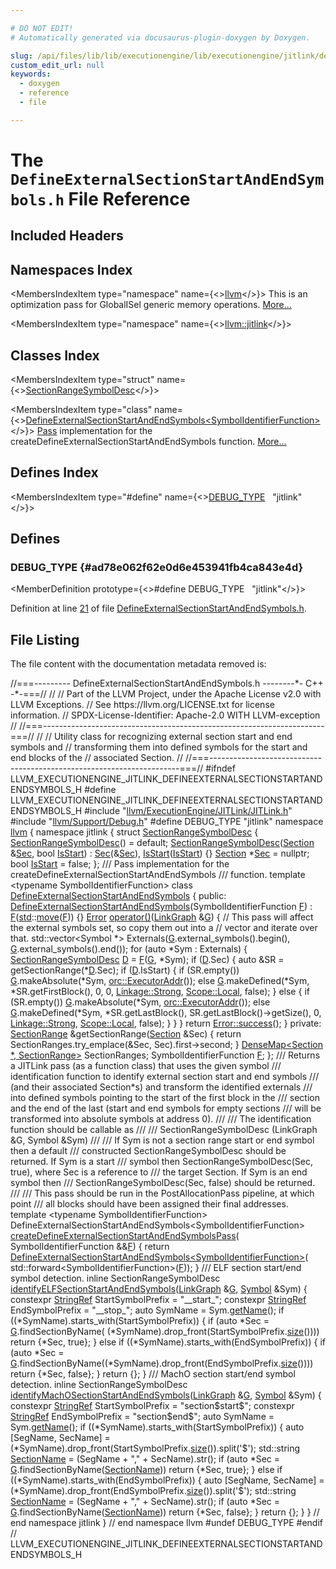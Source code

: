 ```yaml
---

# DO NOT EDIT!
# Automatically generated via docusaurus-plugin-doxygen by Doxygen.

slug: /api/files/lib/lib/executionengine/lib/executionengine/jitlink/defineexternalsectionstartandendsymbols-h
custom_edit_url: null
keywords:
  - doxygen
  - reference
  - file

---
```





# The `DefineExternalSectionStartAndEndSymbols.h` File Reference

<DoxygenPage pluginConfig={pluginConfig}>



## Included Headers

<IncludesList>
<IncludesListItem
  filePath="llvm/ExecutionEngine/JITLink/JITLink.h"
  permalink="/docs/api/files/include/include/llvm/include/llvm/executionengine/include/llvm/executionengine/jitlink/jitlink-h"
  isLocal="true" />
<IncludesListItem
  filePath="llvm/Support/Debug.h"
  permalink="/docs/api/files/include/include/llvm/include/llvm/support/debug-h"
  isLocal="true" />
</IncludesList>

## Namespaces Index

<MembersIndex>

<MembersIndexItem
  type="namespace"
  name={<><a href="/docs/api/namespaces/llvm">llvm</a></>}>
This is an optimization pass for GlobalISel generic memory operations. <a href="/docs/api/namespaces/llvm/#details">More...</a>
</MembersIndexItem>

<MembersIndexItem
  type="namespace"
  name={<><a href="/docs/api/namespaces/llvm/jitlink">llvm::jitlink</a></>}>
</MembersIndexItem>

</MembersIndex>

## Classes Index

<MembersIndex>

<MembersIndexItem
  type="struct"
  name={<><a href="/docs/api/structs/llvm/jitlink/sectionrangesymboldesc">SectionRangeSymbolDesc</a></>}>
</MembersIndexItem>

<MembersIndexItem
  type="class"
  name={<><a href="/docs/api/classes/llvm/jitlink/defineexternalsectionstartandendsymbols">DefineExternalSectionStartAndEndSymbols&lt;SymbolIdentifierFunction&gt;</a></>}>
<a href="/docs/api/classes/llvm/pass">Pass</a> implementation for the createDefineExternalSectionStartAndEndSymbols function. <a href="/docs/api/classes/llvm/jitlink/defineexternalsectionstartandendsymbols/#details">More...</a>
</MembersIndexItem>

</MembersIndex>

## Defines Index

<MembersIndex>

<MembersIndexItem
  type="#define"
  name={<><a href="#ad78e062f62e0d6e453941fb4ca843e4d">DEBUG&#95;TYPE</a>&nbsp;&nbsp;&nbsp;&quot;jitlink&quot;</>}>
</MembersIndexItem>

</MembersIndex>


<SectionDefinition>

## Defines

### DEBUG&#95;TYPE {#ad78e062f62e0d6e453941fb4ca843e4d}

<MemberDefinition
  prototype={<>#define DEBUG&#95;TYPE&nbsp;&nbsp;&nbsp;&quot;jitlink&quot;</>}>

Definition at line <a href="#l00021">21</a> of file <a href="/docs/api/files/lib/lib/executionengine/lib/executionengine/jitlink/defineexternalsectionstartandendsymbols-h">DefineExternalSectionStartAndEndSymbols.h</a>.
</MemberDefinition>

</SectionDefinition>

## File Listing

The file content with the documentation metadata removed is:

<ProgramListing>

<Link id="l00001" /><CodeLine lineNumber="1"><Highlight kind="comment">//===--------- DefineExternalSectionStartAndEndSymbols.h --------&#42;- C++ -&#42;-===//</Highlight><Highlight kind="normal"></Highlight></CodeLine>
<Link id="l00002" /><CodeLine lineNumber="2"><Highlight kind="normal"></Highlight><Highlight kind="comment">//</Highlight><Highlight kind="normal"></Highlight></CodeLine>
<Link id="l00003" /><CodeLine lineNumber="3"><Highlight kind="normal"></Highlight><Highlight kind="comment">// Part of the LLVM Project, under the Apache License v2.0 with LLVM Exceptions.</Highlight><Highlight kind="normal"></Highlight></CodeLine>
<Link id="l00004" /><CodeLine lineNumber="4"><Highlight kind="normal"></Highlight><Highlight kind="comment">// See https://llvm.org/LICENSE.txt for license information.</Highlight><Highlight kind="normal"></Highlight></CodeLine>
<Link id="l00005" /><CodeLine lineNumber="5"><Highlight kind="normal"></Highlight><Highlight kind="comment">// SPDX-License-Identifier: Apache-2.0 WITH LLVM-exception</Highlight><Highlight kind="normal"></Highlight></CodeLine>
<Link id="l00006" /><CodeLine lineNumber="6"><Highlight kind="normal"></Highlight><Highlight kind="comment">//</Highlight><Highlight kind="normal"></Highlight></CodeLine>
<Link id="l00007" /><CodeLine lineNumber="7"><Highlight kind="normal"></Highlight><Highlight kind="comment">//===----------------------------------------------------------------------===//</Highlight><Highlight kind="normal"></Highlight></CodeLine>
<Link id="l00008" /><CodeLine lineNumber="8"><Highlight kind="normal"></Highlight><Highlight kind="comment">//</Highlight><Highlight kind="normal"></Highlight></CodeLine>
<Link id="l00009" /><CodeLine lineNumber="9"><Highlight kind="normal"></Highlight><Highlight kind="comment">// Utility class for recognizing external section start and end symbols and</Highlight><Highlight kind="normal"></Highlight></CodeLine>
<Link id="l00010" /><CodeLine lineNumber="10"><Highlight kind="normal"></Highlight><Highlight kind="comment">// transforming them into defined symbols for the start and end blocks of the</Highlight><Highlight kind="normal"></Highlight></CodeLine>
<Link id="l00011" /><CodeLine lineNumber="11"><Highlight kind="normal"></Highlight><Highlight kind="comment">// associated Section.</Highlight><Highlight kind="normal"></Highlight></CodeLine>
<Link id="l00012" /><CodeLine lineNumber="12"><Highlight kind="normal"></Highlight><Highlight kind="comment">//</Highlight><Highlight kind="normal"></Highlight></CodeLine>
<Link id="l00013" /><CodeLine lineNumber="13"><Highlight kind="normal"></Highlight><Highlight kind="comment">//===----------------------------------------------------------------------===//</Highlight><Highlight kind="normal"></Highlight></CodeLine>
<Link id="l00014" /><CodeLine lineNumber="14"><Highlight kind="normal"></Highlight></CodeLine>
<Link id="l00015" /><CodeLine lineNumber="15"><Highlight kind="normal"></Highlight><Highlight kind="preprocessor">#ifndef LLVM&#95;EXECUTIONENGINE&#95;JITLINK&#95;DEFINEEXTERNALSECTIONSTARTANDENDSYMBOLS&#95;H</Highlight><Highlight kind="normal"></Highlight></CodeLine>
<Link id="l00016" /><CodeLine lineNumber="16"><Highlight kind="normal"></Highlight><Highlight kind="preprocessor">#define LLVM&#95;EXECUTIONENGINE&#95;JITLINK&#95;DEFINEEXTERNALSECTIONSTARTANDENDSYMBOLS&#95;H</Highlight><Highlight kind="normal"></Highlight></CodeLine>
<Link id="l00017" /><CodeLine lineNumber="17"><Highlight kind="normal"></Highlight></CodeLine>
<Link id="l00018" /><CodeLine lineNumber="18"><Highlight kind="normal"></Highlight><Highlight kind="preprocessor">#include &quot;<a href="/docs/api/files/include/include/llvm/include/llvm/executionengine/include/llvm/executionengine/jitlink/jitlink-h">llvm/ExecutionEngine/JITLink/JITLink.h</a>&quot;</Highlight><Highlight kind="normal"></Highlight></CodeLine>
<Link id="l00019" /><CodeLine lineNumber="19"><Highlight kind="normal"></Highlight><Highlight kind="preprocessor">#include &quot;<a href="/docs/api/files/include/include/llvm/include/llvm/support/debug-h">llvm/Support/Debug.h</a>&quot;</Highlight><Highlight kind="normal"></Highlight></CodeLine>
<Link id="l00020" /><CodeLine lineNumber="20"><Highlight kind="normal"></Highlight></CodeLine>
<Link id="l00021" /><CodeLine lineNumber="21" lineLink="#ad78e062f62e0d6e453941fb4ca843e4d"><Highlight kind="normal"></Highlight><Highlight kind="preprocessor">#define DEBUG&#95;TYPE &quot;jitlink&quot;</Highlight><Highlight kind="normal"></Highlight></CodeLine>
<Link id="l00022" /><CodeLine lineNumber="22"><Highlight kind="normal"></Highlight></CodeLine>
<Link id="l00023" /><CodeLine lineNumber="23"><Highlight kind="normal"></Highlight><Highlight kind="keyword">namespace </Highlight><Highlight kind="normal"><a href="/docs/api/namespaces/llvm">llvm</a> &#123;</Highlight></CodeLine>
<Link id="l00024" /><CodeLine lineNumber="24"><Highlight kind="normal"></Highlight><Highlight kind="keyword">namespace </Highlight><Highlight kind="normal">jitlink &#123;</Highlight></CodeLine>
<Link id="l00025" /><CodeLine lineNumber="25"><Highlight kind="normal"></Highlight></CodeLine>
<Link id="l00026" /><CodeLine lineNumber="26" lineLink="/docs/api/structs/llvm/jitlink/sectionrangesymboldesc"><Highlight kind="normal"></Highlight><Highlight kind="keyword">struct </Highlight><Highlight kind="normal"><a href="/docs/api/structs/llvm/jitlink/sectionrangesymboldesc/#a883954dd39b04d05177bcc5021cc2b9b">SectionRangeSymbolDesc</a> &#123;</Highlight></CodeLine>
<Link id="l00027" /><CodeLine lineNumber="27" lineLink="/docs/api/structs/llvm/jitlink/sectionrangesymboldesc/#a883954dd39b04d05177bcc5021cc2b9b"><Highlight kind="normal">  <a href="/docs/api/structs/llvm/jitlink/sectionrangesymboldesc/#a883954dd39b04d05177bcc5021cc2b9b">SectionRangeSymbolDesc</a>() = </Highlight><Highlight kind="keywordflow">default</Highlight><Highlight kind="normal">;</Highlight></CodeLine>
<Link id="l00028" /><CodeLine lineNumber="28" lineLink="/docs/api/structs/llvm/jitlink/sectionrangesymboldesc/#ae0a2b391f1b7424185a2c5678a90cf03"><Highlight kind="normal">  <a href="/docs/api/structs/llvm/jitlink/sectionrangesymboldesc/#ae0a2b391f1b7424185a2c5678a90cf03">SectionRangeSymbolDesc</a>(<a href="/docs/api/classes/llvm/jitlink/section">Section</a> &amp;<a href="/docs/api/structs/llvm/jitlink/sectionrangesymboldesc/#ae865d53598e0c8b61b9134b24db13dc3">Sec</a>, </Highlight><Highlight kind="keywordtype">bool</Highlight><Highlight kind="normal"> <a href="/docs/api/structs/llvm/jitlink/sectionrangesymboldesc/#acda383ca7d7659990d2d8d9769c21959">IsStart</a>)</Highlight></CodeLine>
<Link id="l00029" /><CodeLine lineNumber="29"><Highlight kind="normal">      : <a href="/docs/api/structs/llvm/jitlink/sectionrangesymboldesc/#ae865d53598e0c8b61b9134b24db13dc3">Sec</a>(&amp;<a href="/docs/api/structs/llvm/jitlink/sectionrangesymboldesc/#ae865d53598e0c8b61b9134b24db13dc3">Sec</a>), <a href="/docs/api/structs/llvm/jitlink/sectionrangesymboldesc/#acda383ca7d7659990d2d8d9769c21959">IsStart</a>(<a href="/docs/api/structs/llvm/jitlink/sectionrangesymboldesc/#acda383ca7d7659990d2d8d9769c21959">IsStart</a>) &#123;&#125;</Highlight></CodeLine>
<Link id="l00030" /><CodeLine lineNumber="30" lineLink="/docs/api/structs/llvm/jitlink/sectionrangesymboldesc/#ae865d53598e0c8b61b9134b24db13dc3"><Highlight kind="normal">  <a href="/docs/api/classes/llvm/jitlink/section">Section</a> &#42;<a href="/docs/api/structs/llvm/jitlink/sectionrangesymboldesc/#ae865d53598e0c8b61b9134b24db13dc3">Sec</a> = </Highlight><Highlight kind="keyword">nullptr</Highlight><Highlight kind="normal">;</Highlight></CodeLine>
<Link id="l00031" /><CodeLine lineNumber="31" lineLink="/docs/api/structs/llvm/jitlink/sectionrangesymboldesc/#acda383ca7d7659990d2d8d9769c21959"><Highlight kind="normal">  </Highlight><Highlight kind="keywordtype">bool</Highlight><Highlight kind="normal"> <a href="/docs/api/structs/llvm/jitlink/sectionrangesymboldesc/#acda383ca7d7659990d2d8d9769c21959">IsStart</a> = </Highlight><Highlight kind="keyword">false</Highlight><Highlight kind="normal">;</Highlight></CodeLine>
<Link id="l00032" /><CodeLine lineNumber="32"><Highlight kind="normal">&#125;;</Highlight></CodeLine>
<Link id="l00033" /><CodeLine lineNumber="33"><Highlight kind="normal"></Highlight><Highlight kind="comment"></Highlight></CodeLine>
<Link id="l00034" /><CodeLine lineNumber="34"><Highlight kind="comment">/// Pass implementation for the createDefineExternalSectionStartAndEndSymbols</Highlight></CodeLine>
<Link id="l00035" /><CodeLine lineNumber="35"><Highlight kind="comment">/// function.</Highlight><Highlight kind="normal"></Highlight></CodeLine>
<Link id="l00036" /><CodeLine lineNumber="36"><Highlight kind="normal"></Highlight><Highlight kind="keyword">template</Highlight><Highlight kind="normal"> &lt;</Highlight><Highlight kind="keyword">typename</Highlight><Highlight kind="normal"> SymbolIdentifierFunction&gt;</Highlight></CodeLine>
<Link id="l00037" /><CodeLine lineNumber="37" lineLink="/docs/api/classes/llvm/jitlink/defineexternalsectionstartandendsymbols"><Highlight kind="normal"></Highlight><Highlight kind="keyword">class </Highlight><Highlight kind="normal"><a href="/docs/api/classes/llvm/jitlink/defineexternalsectionstartandendsymbols/#a18e1fa583a146fe41606282031bc4dee">DefineExternalSectionStartAndEndSymbols</a> &#123;</Highlight></CodeLine>
<Link id="l00038" /><CodeLine lineNumber="38"><Highlight kind="normal"></Highlight><Highlight kind="keyword">public</Highlight><Highlight kind="normal">:</Highlight></CodeLine>
<Link id="l00039" /><CodeLine lineNumber="39" lineLink="/docs/api/classes/llvm/jitlink/defineexternalsectionstartandendsymbols/#a18e1fa583a146fe41606282031bc4dee"><Highlight kind="normal">  <a href="/docs/api/classes/llvm/jitlink/defineexternalsectionstartandendsymbols/#a18e1fa583a146fe41606282031bc4dee">DefineExternalSectionStartAndEndSymbols</a>(SymbolIdentifierFunction <a href="/docs/api/files/lib/lib/support/md5-cpp/#a96d73bbd7af15cb1fc38c3f4a3bd82e9">F</a>)</Highlight></CodeLine>
<Link id="l00040" /><CodeLine lineNumber="40"><Highlight kind="normal">      : <a href="/docs/api/files/lib/lib/support/md5-cpp/#a96d73bbd7af15cb1fc38c3f4a3bd82e9">F</a>(<a href="/docs/api/namespaces/std">std</a>::<a href="/docs/api/namespaces/llvm/#abfc9c7ecf70f66901e439f7c04ef3dbb">move</a>(<a href="/docs/api/files/lib/lib/support/md5-cpp/#a96d73bbd7af15cb1fc38c3f4a3bd82e9">F</a>)) &#123;&#125;</Highlight></CodeLine>
<Link id="l00041" /><CodeLine lineNumber="41"><Highlight kind="normal"></Highlight></CodeLine>
<Link id="l00042" /><CodeLine lineNumber="42" lineLink="/docs/api/classes/llvm/jitlink/defineexternalsectionstartandendsymbols/#a9f3b33060063a6d8741d7fc489c68ab1"><Highlight kind="normal">  <a href="/docs/api/classes/llvm/error">Error</a> <a href="/docs/api/classes/llvm/jitlink/defineexternalsectionstartandendsymbols/#a9f3b33060063a6d8741d7fc489c68ab1">operator()</a>(<a href="/docs/api/classes/llvm/jitlink/linkgraph">LinkGraph</a> &amp;<a href="/docs/api/files/lib/lib/support/md5-cpp/#ad96b7cf3182ce2ba85e5a7a93b12c441">G</a>) &#123;</Highlight></CodeLine>
<Link id="l00043" /><CodeLine lineNumber="43"><Highlight kind="normal"></Highlight></CodeLine>
<Link id="l00044" /><CodeLine lineNumber="44"><Highlight kind="normal">    </Highlight><Highlight kind="comment">// This pass will affect the external symbols set, so copy them out into a</Highlight><Highlight kind="normal"></Highlight></CodeLine>
<Link id="l00045" /><CodeLine lineNumber="45"><Highlight kind="normal">    </Highlight><Highlight kind="comment">// vector and iterate over that.</Highlight><Highlight kind="normal"></Highlight></CodeLine>
<Link id="l00046" /><CodeLine lineNumber="46"><Highlight kind="normal">    std::vector&lt;Symbol &#42;&gt; Externals(<a href="/docs/api/files/lib/lib/support/md5-cpp/#ad96b7cf3182ce2ba85e5a7a93b12c441">G</a>.external&#95;symbols().begin(),</Highlight></CodeLine>
<Link id="l00047" /><CodeLine lineNumber="47"><Highlight kind="normal">                                    <a href="/docs/api/files/lib/lib/support/md5-cpp/#ad96b7cf3182ce2ba85e5a7a93b12c441">G</a>.external&#95;symbols().end());</Highlight></CodeLine>
<Link id="l00048" /><CodeLine lineNumber="48"><Highlight kind="normal"></Highlight></CodeLine>
<Link id="l00049" /><CodeLine lineNumber="49"><Highlight kind="normal">    </Highlight><Highlight kind="keywordflow">for</Highlight><Highlight kind="normal"> (</Highlight><Highlight kind="keyword">auto</Highlight><Highlight kind="normal"> &#42;Sym : Externals) &#123;</Highlight></CodeLine>
<Link id="l00050" /><CodeLine lineNumber="50"><Highlight kind="normal">      <a href="/docs/api/structs/llvm/jitlink/sectionrangesymboldesc">SectionRangeSymbolDesc</a> <a href="/docs/api/files/lib/lib/ir/builtingcs-cpp/#a6a9f043784cf87001c84980afa76da82">D</a> = <a href="/docs/api/files/lib/lib/support/md5-cpp/#a96d73bbd7af15cb1fc38c3f4a3bd82e9">F</a>(<a href="/docs/api/files/lib/lib/support/md5-cpp/#ad96b7cf3182ce2ba85e5a7a93b12c441">G</a>, &#42;Sym);</Highlight></CodeLine>
<Link id="l00051" /><CodeLine lineNumber="51"><Highlight kind="normal">      </Highlight><Highlight kind="keywordflow">if</Highlight><Highlight kind="normal"> (<a href="/docs/api/files/lib/lib/ir/builtingcs-cpp/#a6a9f043784cf87001c84980afa76da82">D</a>.Sec) &#123;</Highlight></CodeLine>
<Link id="l00052" /><CodeLine lineNumber="52"><Highlight kind="normal">        </Highlight><Highlight kind="keyword">auto</Highlight><Highlight kind="normal"> &amp;SR = getSectionRange(&#42;<a href="/docs/api/files/lib/lib/ir/builtingcs-cpp/#a6a9f043784cf87001c84980afa76da82">D</a>.Sec);</Highlight></CodeLine>
<Link id="l00053" /><CodeLine lineNumber="53"><Highlight kind="normal">        </Highlight><Highlight kind="keywordflow">if</Highlight><Highlight kind="normal"> (<a href="/docs/api/files/lib/lib/ir/builtingcs-cpp/#a6a9f043784cf87001c84980afa76da82">D</a>.IsStart) &#123;</Highlight></CodeLine>
<Link id="l00054" /><CodeLine lineNumber="54"><Highlight kind="normal">          </Highlight><Highlight kind="keywordflow">if</Highlight><Highlight kind="normal"> (SR.empty())</Highlight></CodeLine>
<Link id="l00055" /><CodeLine lineNumber="55"><Highlight kind="normal">            <a href="/docs/api/files/lib/lib/support/md5-cpp/#ad96b7cf3182ce2ba85e5a7a93b12c441">G</a>.makeAbsolute(&#42;Sym, <a href="/docs/api/classes/llvm/orc/executoraddr">orc::ExecutorAddr</a>());</Highlight></CodeLine>
<Link id="l00056" /><CodeLine lineNumber="56"><Highlight kind="normal">          </Highlight><Highlight kind="keywordflow">else</Highlight><Highlight kind="normal"></Highlight></CodeLine>
<Link id="l00057" /><CodeLine lineNumber="57"><Highlight kind="normal">            <a href="/docs/api/files/lib/lib/support/md5-cpp/#ad96b7cf3182ce2ba85e5a7a93b12c441">G</a>.makeDefined(&#42;Sym, &#42;SR.getFirstBlock(), 0, 0, <a href="/docs/api/namespaces/llvm/jitlink/#abee99c9c75d23a0304e5e58e3128a55fac43e0fd449c758dab8f891d8e19eb1a9">Linkage::Strong</a>,</Highlight></CodeLine>
<Link id="l00058" /><CodeLine lineNumber="58"><Highlight kind="normal">                          <a href="/docs/api/namespaces/llvm/jitlink/#adb322dc6826cf005531ccfdf666260fda509820290d57f333403f490dde7316f4">Scope::Local</a>, </Highlight><Highlight kind="keyword">false</Highlight><Highlight kind="normal">);</Highlight></CodeLine>
<Link id="l00059" /><CodeLine lineNumber="59"><Highlight kind="normal">        &#125; </Highlight><Highlight kind="keywordflow">else</Highlight><Highlight kind="normal"> &#123;</Highlight></CodeLine>
<Link id="l00060" /><CodeLine lineNumber="60"><Highlight kind="normal">          </Highlight><Highlight kind="keywordflow">if</Highlight><Highlight kind="normal"> (SR.empty())</Highlight></CodeLine>
<Link id="l00061" /><CodeLine lineNumber="61"><Highlight kind="normal">            <a href="/docs/api/files/lib/lib/support/md5-cpp/#ad96b7cf3182ce2ba85e5a7a93b12c441">G</a>.makeAbsolute(&#42;Sym, <a href="/docs/api/classes/llvm/orc/executoraddr">orc::ExecutorAddr</a>());</Highlight></CodeLine>
<Link id="l00062" /><CodeLine lineNumber="62"><Highlight kind="normal">          </Highlight><Highlight kind="keywordflow">else</Highlight><Highlight kind="normal"></Highlight></CodeLine>
<Link id="l00063" /><CodeLine lineNumber="63"><Highlight kind="normal">            <a href="/docs/api/files/lib/lib/support/md5-cpp/#ad96b7cf3182ce2ba85e5a7a93b12c441">G</a>.makeDefined(&#42;Sym, &#42;SR.getLastBlock(),</Highlight></CodeLine>
<Link id="l00064" /><CodeLine lineNumber="64"><Highlight kind="normal">                          SR.getLastBlock()-&gt;getSize(), 0, <a href="/docs/api/namespaces/llvm/jitlink/#abee99c9c75d23a0304e5e58e3128a55fac43e0fd449c758dab8f891d8e19eb1a9">Linkage::Strong</a>,</Highlight></CodeLine>
<Link id="l00065" /><CodeLine lineNumber="65"><Highlight kind="normal">                          <a href="/docs/api/namespaces/llvm/jitlink/#adb322dc6826cf005531ccfdf666260fda509820290d57f333403f490dde7316f4">Scope::Local</a>, </Highlight><Highlight kind="keyword">false</Highlight><Highlight kind="normal">);</Highlight></CodeLine>
<Link id="l00066" /><CodeLine lineNumber="66"><Highlight kind="normal">        &#125;</Highlight></CodeLine>
<Link id="l00067" /><CodeLine lineNumber="67"><Highlight kind="normal">      &#125;</Highlight></CodeLine>
<Link id="l00068" /><CodeLine lineNumber="68"><Highlight kind="normal">    &#125;</Highlight></CodeLine>
<Link id="l00069" /><CodeLine lineNumber="69"><Highlight kind="normal">    </Highlight><Highlight kind="keywordflow">return</Highlight><Highlight kind="normal"> <a href="/docs/api/classes/llvm/error/#a4dfd0813c3d0e0a30439b5a3e9196b59">Error::success</a>();</Highlight></CodeLine>
<Link id="l00070" /><CodeLine lineNumber="70"><Highlight kind="normal">  &#125;</Highlight></CodeLine>
<Link id="l00071" /><CodeLine lineNumber="71"><Highlight kind="normal"></Highlight></CodeLine>
<Link id="l00072" /><CodeLine lineNumber="72"><Highlight kind="normal"></Highlight><Highlight kind="keyword">private</Highlight><Highlight kind="normal">:</Highlight></CodeLine>
<Link id="l00073" /><CodeLine lineNumber="73"><Highlight kind="normal">  <a href="/docs/api/classes/llvm/jitlink/sectionrange">SectionRange</a> &amp;getSectionRange(<a href="/docs/api/classes/llvm/jitlink/section">Section</a> &amp;Sec) &#123;</Highlight></CodeLine>
<Link id="l00074" /><CodeLine lineNumber="74"><Highlight kind="normal">    </Highlight><Highlight kind="keywordflow">return</Highlight><Highlight kind="normal"> SectionRanges.try&#95;emplace(&amp;Sec, Sec).first-&gt;second;</Highlight></CodeLine>
<Link id="l00075" /><CodeLine lineNumber="75"><Highlight kind="normal">  &#125;</Highlight></CodeLine>
<Link id="l00076" /><CodeLine lineNumber="76"><Highlight kind="normal"></Highlight></CodeLine>
<Link id="l00077" /><CodeLine lineNumber="77"><Highlight kind="normal">  <a href="/docs/api/classes/llvm/densemap">DenseMap&lt;Section &#42;, SectionRange&gt;</a> SectionRanges;</Highlight></CodeLine>
<Link id="l00078" /><CodeLine lineNumber="78"><Highlight kind="normal">  SymbolIdentifierFunction <a href="/docs/api/files/lib/lib/support/md5-cpp/#a96d73bbd7af15cb1fc38c3f4a3bd82e9">F</a>;</Highlight></CodeLine>
<Link id="l00079" /><CodeLine lineNumber="79"><Highlight kind="normal">&#125;;</Highlight></CodeLine>
<Link id="l00080" /><CodeLine lineNumber="80"><Highlight kind="normal"></Highlight><Highlight kind="comment"></Highlight></CodeLine>
<Link id="l00081" /><CodeLine lineNumber="81"><Highlight kind="comment">/// Returns a JITLink pass (as a function class) that uses the given symbol</Highlight></CodeLine>
<Link id="l00082" /><CodeLine lineNumber="82"><Highlight kind="comment">/// identification function to identify external section start and end symbols</Highlight></CodeLine>
<Link id="l00083" /><CodeLine lineNumber="83"><Highlight kind="comment">/// (and their associated Section&#42;s) and transform the identified externals</Highlight></CodeLine>
<Link id="l00084" /><CodeLine lineNumber="84"><Highlight kind="comment">/// into defined symbols pointing to the start of the first block in the</Highlight></CodeLine>
<Link id="l00085" /><CodeLine lineNumber="85"><Highlight kind="comment">/// section and the end of the last (start and end symbols for empty sections</Highlight></CodeLine>
<Link id="l00086" /><CodeLine lineNumber="86"><Highlight kind="comment">/// will be transformed into absolute symbols at address 0).</Highlight></CodeLine>
<Link id="l00087" /><CodeLine lineNumber="87"><Highlight kind="comment">///</Highlight></CodeLine>
<Link id="l00088" /><CodeLine lineNumber="88"><Highlight kind="comment">/// The identification function should be callable as</Highlight></CodeLine>
<Link id="l00089" /><CodeLine lineNumber="89"><Highlight kind="comment">///</Highlight></CodeLine>
<Link id="l00090" /><CodeLine lineNumber="90"><Highlight kind="comment">///   SectionRangeSymbolDesc (LinkGraph &amp;G, Symbol &amp;Sym)</Highlight></CodeLine>
<Link id="l00091" /><CodeLine lineNumber="91"><Highlight kind="comment">///</Highlight></CodeLine>
<Link id="l00092" /><CodeLine lineNumber="92"><Highlight kind="comment">/// If Sym is not a section range start or end symbol then a default</Highlight></CodeLine>
<Link id="l00093" /><CodeLine lineNumber="93"><Highlight kind="comment">/// constructed SectionRangeSymbolDesc should be returned. If Sym is a start</Highlight></CodeLine>
<Link id="l00094" /><CodeLine lineNumber="94"><Highlight kind="comment">/// symbol then SectionRangeSymbolDesc(Sec, true), where Sec is a reference to</Highlight></CodeLine>
<Link id="l00095" /><CodeLine lineNumber="95"><Highlight kind="comment">/// the target Section. If Sym is an end symbol then</Highlight></CodeLine>
<Link id="l00096" /><CodeLine lineNumber="96"><Highlight kind="comment">/// SectionRangeSymbolDesc(Sec, false) should be returned.</Highlight></CodeLine>
<Link id="l00097" /><CodeLine lineNumber="97"><Highlight kind="comment">///</Highlight></CodeLine>
<Link id="l00098" /><CodeLine lineNumber="98"><Highlight kind="comment">/// This pass should be run in the PostAllocationPass pipeline, at which point</Highlight></CodeLine>
<Link id="l00099" /><CodeLine lineNumber="99"><Highlight kind="comment">/// all blocks should have been assigned their final addresses.</Highlight><Highlight kind="normal"></Highlight></CodeLine>
<Link id="l00100" /><CodeLine lineNumber="100"><Highlight kind="normal"></Highlight><Highlight kind="keyword">template</Highlight><Highlight kind="normal"> &lt;</Highlight><Highlight kind="keyword">typename</Highlight><Highlight kind="normal"> SymbolIdentifierFunction&gt;</Highlight></CodeLine>
<Link id="l00101" /><CodeLine lineNumber="101"><Highlight kind="normal">DefineExternalSectionStartAndEndSymbols&lt;SymbolIdentifierFunction&gt;</Highlight></CodeLine>
<Link id="l00102" /><CodeLine lineNumber="102" lineLink="/docs/api/namespaces/llvm/jitlink/#aea52b96c6a05c999ee025e312a93936f"><Highlight kind="normal"><a href="/docs/api/namespaces/llvm/jitlink/#aea52b96c6a05c999ee025e312a93936f">createDefineExternalSectionStartAndEndSymbolsPass</a>(</Highlight></CodeLine>
<Link id="l00103" /><CodeLine lineNumber="103"><Highlight kind="normal">    SymbolIdentifierFunction &amp;&amp;<a href="/docs/api/files/lib/lib/support/md5-cpp/#a96d73bbd7af15cb1fc38c3f4a3bd82e9">F</a>) &#123;</Highlight></CodeLine>
<Link id="l00104" /><CodeLine lineNumber="104"><Highlight kind="normal">  </Highlight><Highlight kind="keywordflow">return</Highlight><Highlight kind="normal"> <a href="/docs/api/classes/llvm/jitlink/defineexternalsectionstartandendsymbols">DefineExternalSectionStartAndEndSymbols&lt;SymbolIdentifierFunction&gt;</a>(</Highlight></CodeLine>
<Link id="l00105" /><CodeLine lineNumber="105"><Highlight kind="normal">      std::forward&lt;SymbolIdentifierFunction&gt;(<a href="/docs/api/files/lib/lib/support/md5-cpp/#a96d73bbd7af15cb1fc38c3f4a3bd82e9">F</a>));</Highlight></CodeLine>
<Link id="l00106" /><CodeLine lineNumber="106"><Highlight kind="normal">&#125;</Highlight></CodeLine>
<Link id="l00107" /><CodeLine lineNumber="107"><Highlight kind="normal"></Highlight><Highlight kind="comment"></Highlight></CodeLine>
<Link id="l00108" /><CodeLine lineNumber="108"><Highlight kind="comment">/// ELF section start/end symbol detection.</Highlight><Highlight kind="normal"></Highlight></CodeLine>
<Link id="l00109" /><CodeLine lineNumber="109"><Highlight kind="normal"></Highlight><Highlight kind="keyword">inline</Highlight><Highlight kind="normal"> SectionRangeSymbolDesc</Highlight></CodeLine>
<Link id="l00110" /><CodeLine lineNumber="110" lineLink="/docs/api/namespaces/llvm/jitlink/#add5a775ece6c949eb80021abd7f49bc8"><Highlight kind="normal"><a href="/docs/api/namespaces/llvm/jitlink/#add5a775ece6c949eb80021abd7f49bc8">identifyELFSectionStartAndEndSymbols</a>(<a href="/docs/api/classes/llvm/jitlink/linkgraph">LinkGraph</a> &amp;<a href="/docs/api/files/lib/lib/support/md5-cpp/#ad96b7cf3182ce2ba85e5a7a93b12c441">G</a>, <a href="/docs/api/classes/llvm/jitlink/symbol">Symbol</a> &amp;Sym) &#123;</Highlight></CodeLine>
<Link id="l00111" /><CodeLine lineNumber="111"><Highlight kind="normal">  </Highlight><Highlight kind="keyword">constexpr</Highlight><Highlight kind="normal"> <a href="/docs/api/classes/llvm/stringref">StringRef</a> StartSymbolPrefix = </Highlight><Highlight kind="stringliteral">&quot;&#95;&#95;start&#95;&quot;</Highlight><Highlight kind="normal">;</Highlight></CodeLine>
<Link id="l00112" /><CodeLine lineNumber="112"><Highlight kind="normal">  </Highlight><Highlight kind="keyword">constexpr</Highlight><Highlight kind="normal"> <a href="/docs/api/classes/llvm/stringref">StringRef</a> EndSymbolPrefix = </Highlight><Highlight kind="stringliteral">&quot;&#95;&#95;stop&#95;&quot;</Highlight><Highlight kind="normal">;</Highlight></CodeLine>
<Link id="l00113" /><CodeLine lineNumber="113"><Highlight kind="normal"></Highlight></CodeLine>
<Link id="l00114" /><CodeLine lineNumber="114"><Highlight kind="normal">  </Highlight><Highlight kind="keyword">auto</Highlight><Highlight kind="normal"> SymName = Sym.<a href="/docs/api/classes/llvm/jitlink/symbol/#a37941163af977712e6ae68591327a0ad">getName</a>();</Highlight></CodeLine>
<Link id="l00115" /><CodeLine lineNumber="115"><Highlight kind="normal">  </Highlight><Highlight kind="keywordflow">if</Highlight><Highlight kind="normal"> ((&#42;SymName).starts&#95;with(StartSymbolPrefix)) &#123;</Highlight></CodeLine>
<Link id="l00116" /><CodeLine lineNumber="116"><Highlight kind="normal">    </Highlight><Highlight kind="keywordflow">if</Highlight><Highlight kind="normal"> (</Highlight><Highlight kind="keyword">auto</Highlight><Highlight kind="normal"> &#42;Sec = <a href="/docs/api/files/lib/lib/support/md5-cpp/#ad96b7cf3182ce2ba85e5a7a93b12c441">G</a>.findSectionByName(</Highlight></CodeLine>
<Link id="l00117" /><CodeLine lineNumber="117"><Highlight kind="normal">            (&#42;SymName).drop&#95;front(StartSymbolPrefix.<a href="/docs/api/classes/llvm/stringref/#a5db9240c74644c67759dd0f901fc3c7d">size</a>())))</Highlight></CodeLine>
<Link id="l00118" /><CodeLine lineNumber="118"><Highlight kind="normal">      </Highlight><Highlight kind="keywordflow">return</Highlight><Highlight kind="normal"> &#123;&#42;Sec, </Highlight><Highlight kind="keyword">true</Highlight><Highlight kind="normal">&#125;;</Highlight></CodeLine>
<Link id="l00119" /><CodeLine lineNumber="119"><Highlight kind="normal">  &#125; </Highlight><Highlight kind="keywordflow">else</Highlight><Highlight kind="normal"> </Highlight><Highlight kind="keywordflow">if</Highlight><Highlight kind="normal"> ((&#42;SymName).starts&#95;with(EndSymbolPrefix)) &#123;</Highlight></CodeLine>
<Link id="l00120" /><CodeLine lineNumber="120"><Highlight kind="normal">    </Highlight><Highlight kind="keywordflow">if</Highlight><Highlight kind="normal"> (</Highlight><Highlight kind="keyword">auto</Highlight><Highlight kind="normal"> &#42;Sec =</Highlight></CodeLine>
<Link id="l00121" /><CodeLine lineNumber="121"><Highlight kind="normal">            <a href="/docs/api/files/lib/lib/support/md5-cpp/#ad96b7cf3182ce2ba85e5a7a93b12c441">G</a>.findSectionByName((&#42;SymName).drop&#95;front(EndSymbolPrefix.<a href="/docs/api/classes/llvm/stringref/#a5db9240c74644c67759dd0f901fc3c7d">size</a>())))</Highlight></CodeLine>
<Link id="l00122" /><CodeLine lineNumber="122"><Highlight kind="normal">      </Highlight><Highlight kind="keywordflow">return</Highlight><Highlight kind="normal"> &#123;&#42;Sec, </Highlight><Highlight kind="keyword">false</Highlight><Highlight kind="normal">&#125;;</Highlight></CodeLine>
<Link id="l00123" /><CodeLine lineNumber="123"><Highlight kind="normal">  &#125;</Highlight></CodeLine>
<Link id="l00124" /><CodeLine lineNumber="124"><Highlight kind="normal">  </Highlight><Highlight kind="keywordflow">return</Highlight><Highlight kind="normal"> &#123;&#125;;</Highlight></CodeLine>
<Link id="l00125" /><CodeLine lineNumber="125"><Highlight kind="normal">&#125;</Highlight></CodeLine>
<Link id="l00126" /><CodeLine lineNumber="126"><Highlight kind="normal"></Highlight><Highlight kind="comment"></Highlight></CodeLine>
<Link id="l00127" /><CodeLine lineNumber="127"><Highlight kind="comment">/// MachO section start/end symbol detection.</Highlight><Highlight kind="normal"></Highlight></CodeLine>
<Link id="l00128" /><CodeLine lineNumber="128"><Highlight kind="normal"></Highlight><Highlight kind="keyword">inline</Highlight><Highlight kind="normal"> SectionRangeSymbolDesc</Highlight></CodeLine>
<Link id="l00129" /><CodeLine lineNumber="129" lineLink="/docs/api/namespaces/llvm/jitlink/#afee996fb446b6f03d652d052d97cf0a5"><Highlight kind="normal"><a href="/docs/api/namespaces/llvm/jitlink/#afee996fb446b6f03d652d052d97cf0a5">identifyMachOSectionStartAndEndSymbols</a>(<a href="/docs/api/classes/llvm/jitlink/linkgraph">LinkGraph</a> &amp;<a href="/docs/api/files/lib/lib/support/md5-cpp/#ad96b7cf3182ce2ba85e5a7a93b12c441">G</a>, <a href="/docs/api/classes/llvm/jitlink/symbol">Symbol</a> &amp;Sym) &#123;</Highlight></CodeLine>
<Link id="l00130" /><CodeLine lineNumber="130"><Highlight kind="normal">  </Highlight><Highlight kind="keyword">constexpr</Highlight><Highlight kind="normal"> <a href="/docs/api/classes/llvm/stringref">StringRef</a> StartSymbolPrefix = </Highlight><Highlight kind="stringliteral">&quot;section$start$&quot;</Highlight><Highlight kind="normal">;</Highlight></CodeLine>
<Link id="l00131" /><CodeLine lineNumber="131"><Highlight kind="normal">  </Highlight><Highlight kind="keyword">constexpr</Highlight><Highlight kind="normal"> <a href="/docs/api/classes/llvm/stringref">StringRef</a> EndSymbolPrefix = </Highlight><Highlight kind="stringliteral">&quot;section$end$&quot;</Highlight><Highlight kind="normal">;</Highlight></CodeLine>
<Link id="l00132" /><CodeLine lineNumber="132"><Highlight kind="normal"></Highlight></CodeLine>
<Link id="l00133" /><CodeLine lineNumber="133"><Highlight kind="normal">  </Highlight><Highlight kind="keyword">auto</Highlight><Highlight kind="normal"> SymName = Sym.<a href="/docs/api/classes/llvm/jitlink/symbol/#a37941163af977712e6ae68591327a0ad">getName</a>();</Highlight></CodeLine>
<Link id="l00134" /><CodeLine lineNumber="134"><Highlight kind="normal">  </Highlight><Highlight kind="keywordflow">if</Highlight><Highlight kind="normal"> ((&#42;SymName).starts&#95;with(StartSymbolPrefix)) &#123;</Highlight></CodeLine>
<Link id="l00135" /><CodeLine lineNumber="135"><Highlight kind="normal">    </Highlight><Highlight kind="keyword">auto</Highlight><Highlight kind="normal"> &#91;SegName, SecName&#93; =</Highlight></CodeLine>
<Link id="l00136" /><CodeLine lineNumber="136"><Highlight kind="normal">        (&#42;SymName).drop&#95;front(StartSymbolPrefix.<a href="/docs/api/classes/llvm/stringref/#a5db9240c74644c67759dd0f901fc3c7d">size</a>()).split(</Highlight><Highlight kind="charliteral">&#39;$&#39;</Highlight><Highlight kind="normal">);</Highlight></CodeLine>
<Link id="l00137" /><CodeLine lineNumber="137"><Highlight kind="normal">    std::string <a href="/docs/api/structs/llvm/sectionname">SectionName</a> = (SegName + </Highlight><Highlight kind="stringliteral">&quot;,&quot;</Highlight><Highlight kind="normal"> + SecName).str();</Highlight></CodeLine>
<Link id="l00138" /><CodeLine lineNumber="138"><Highlight kind="normal">    </Highlight><Highlight kind="keywordflow">if</Highlight><Highlight kind="normal"> (</Highlight><Highlight kind="keyword">auto</Highlight><Highlight kind="normal"> &#42;Sec = <a href="/docs/api/files/lib/lib/support/md5-cpp/#ad96b7cf3182ce2ba85e5a7a93b12c441">G</a>.findSectionByName(<a href="/docs/api/structs/llvm/sectionname">SectionName</a>))</Highlight></CodeLine>
<Link id="l00139" /><CodeLine lineNumber="139"><Highlight kind="normal">      </Highlight><Highlight kind="keywordflow">return</Highlight><Highlight kind="normal"> &#123;&#42;Sec, </Highlight><Highlight kind="keyword">true</Highlight><Highlight kind="normal">&#125;;</Highlight></CodeLine>
<Link id="l00140" /><CodeLine lineNumber="140"><Highlight kind="normal">  &#125; </Highlight><Highlight kind="keywordflow">else</Highlight><Highlight kind="normal"> </Highlight><Highlight kind="keywordflow">if</Highlight><Highlight kind="normal"> ((&#42;SymName).starts&#95;with(EndSymbolPrefix)) &#123;</Highlight></CodeLine>
<Link id="l00141" /><CodeLine lineNumber="141"><Highlight kind="normal">    </Highlight><Highlight kind="keyword">auto</Highlight><Highlight kind="normal"> &#91;SegName, SecName&#93; =</Highlight></CodeLine>
<Link id="l00142" /><CodeLine lineNumber="142"><Highlight kind="normal">        (&#42;SymName).drop&#95;front(EndSymbolPrefix.<a href="/docs/api/classes/llvm/stringref/#a5db9240c74644c67759dd0f901fc3c7d">size</a>()).split(</Highlight><Highlight kind="charliteral">&#39;$&#39;</Highlight><Highlight kind="normal">);</Highlight></CodeLine>
<Link id="l00143" /><CodeLine lineNumber="143"><Highlight kind="normal">    std::string <a href="/docs/api/structs/llvm/sectionname">SectionName</a> = (SegName + </Highlight><Highlight kind="stringliteral">&quot;,&quot;</Highlight><Highlight kind="normal"> + SecName).str();</Highlight></CodeLine>
<Link id="l00144" /><CodeLine lineNumber="144"><Highlight kind="normal">    </Highlight><Highlight kind="keywordflow">if</Highlight><Highlight kind="normal"> (</Highlight><Highlight kind="keyword">auto</Highlight><Highlight kind="normal"> &#42;Sec = <a href="/docs/api/files/lib/lib/support/md5-cpp/#ad96b7cf3182ce2ba85e5a7a93b12c441">G</a>.findSectionByName(<a href="/docs/api/structs/llvm/sectionname">SectionName</a>))</Highlight></CodeLine>
<Link id="l00145" /><CodeLine lineNumber="145"><Highlight kind="normal">      </Highlight><Highlight kind="keywordflow">return</Highlight><Highlight kind="normal"> &#123;&#42;Sec, </Highlight><Highlight kind="keyword">false</Highlight><Highlight kind="normal">&#125;;</Highlight></CodeLine>
<Link id="l00146" /><CodeLine lineNumber="146"><Highlight kind="normal">  &#125;</Highlight></CodeLine>
<Link id="l00147" /><CodeLine lineNumber="147"><Highlight kind="normal">  </Highlight><Highlight kind="keywordflow">return</Highlight><Highlight kind="normal"> &#123;&#125;;</Highlight></CodeLine>
<Link id="l00148" /><CodeLine lineNumber="148"><Highlight kind="normal">&#125;</Highlight></CodeLine>
<Link id="l00149" /><CodeLine lineNumber="149"><Highlight kind="normal"></Highlight></CodeLine>
<Link id="l00150" /><CodeLine lineNumber="150"><Highlight kind="normal">&#125; </Highlight><Highlight kind="comment">// end namespace jitlink</Highlight><Highlight kind="normal"></Highlight></CodeLine>
<Link id="l00151" /><CodeLine lineNumber="151"><Highlight kind="normal">&#125; </Highlight><Highlight kind="comment">// end namespace llvm</Highlight><Highlight kind="normal"></Highlight></CodeLine>
<Link id="l00152" /><CodeLine lineNumber="152"><Highlight kind="normal"></Highlight></CodeLine>
<Link id="l00153" /><CodeLine lineNumber="153"><Highlight kind="normal"></Highlight><Highlight kind="preprocessor">#undef DEBUG&#95;TYPE</Highlight><Highlight kind="normal"></Highlight></CodeLine>
<Link id="l00154" /><CodeLine lineNumber="154"><Highlight kind="normal"></Highlight></CodeLine>
<Link id="l00155" /><CodeLine lineNumber="155"><Highlight kind="normal"></Highlight><Highlight kind="preprocessor">#endif </Highlight><Highlight kind="comment">// LLVM&#95;EXECUTIONENGINE&#95;JITLINK&#95;DEFINEEXTERNALSECTIONSTARTANDENDSYMBOLS&#95;H</Highlight><Highlight kind="normal"></Highlight></CodeLine>

</ProgramListing>


</DoxygenPage>
